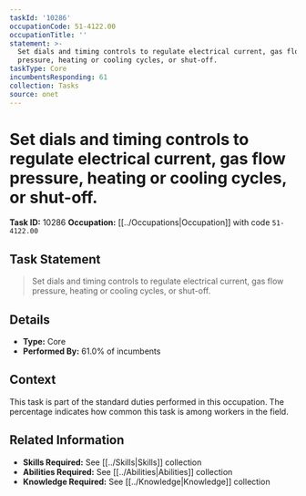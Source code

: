 ```yaml
---
taskId: '10286'
occupationCode: 51-4122.00
occupationTitle: ''
statement: >-
  Set dials and timing controls to regulate electrical current, gas flow
  pressure, heating or cooling cycles, or shut-off.
taskType: Core
incumbentsResponding: 61
collection: Tasks
source: onet
---
```

# Set dials and timing controls to regulate electrical current, gas flow pressure, heating or cooling cycles, or shut-off.

**Task ID:** 10286
**Occupation:** [[../Occupations|Occupation]] with code `51-4122.00`

## Task Statement

> Set dials and timing controls to regulate electrical current, gas flow pressure, heating or cooling cycles, or shut-off.

## Details

- **Type:** Core
- **Performed By:** 61.0% of incumbents

## Context

This task is part of the standard duties performed in this occupation. The percentage indicates how common this task is among workers in the field.

## Related Information

- **Skills Required:** See [[../Skills|Skills]] collection
- **Abilities Required:** See [[../Abilities|Abilities]] collection
- **Knowledge Required:** See [[../Knowledge|Knowledge]] collection
